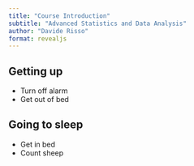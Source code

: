 ```yaml
---
title: "Course Introduction"
subtitle: "Advanced Statistics and Data Analysis"
author: "Davide Risso"
format: revealjs
---
```


## Getting up

- Turn off alarm
- Get out of bed

## Going to sleep

- Get in bed
- Count sheep
